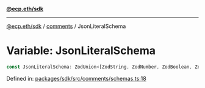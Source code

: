 [**@ecp.eth/sdk**](../../index.mdx)

***

[@ecp.eth/sdk](/sdk-reference/index.mdx) / [comments](/sdk-reference/comments/index.mdx) / JsonLiteralSchema

# Variable: JsonLiteralSchema

```ts
const JsonLiteralSchema: ZodUnion<[ZodString, ZodNumber, ZodBoolean, ZodNull]>;
```

Defined in: [packages/sdk/src/comments/schemas.ts:18](https://github.com/ecp-eth/comments-monorepo/blob/main/packages/sdk/src/comments/schemas.ts#L18)
